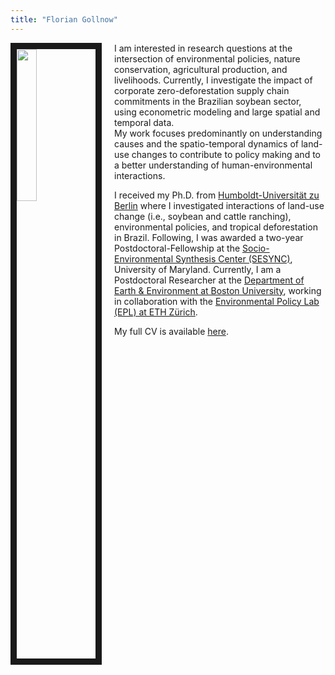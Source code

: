 ```yaml
---
title: "Florian Gollnow"
---
```


<link rel="stylesheet" href="styles.css" type="text/css">
<link rel="stylesheet" href="academicicons/css/academicons.min.css"/>

<img src="images/GollnowF_large.jpg" style="width:25%; border:10px solid; margin-right: 20px" align="left">

I am interested in research questions at the intersection of environmental policies, nature conservation, agricultural production, and livelihoods. Currently, I investigate the impact of corporate zero-deforestation supply chain commitments in the Brazilian soybean sector, using econometric modeling and large spatial and temporal data.  
My work focuses predominantly on understanding causes and the spatio-temporal dynamics of land-use changes to contribute to policy making and to a better understanding of human-environmental interactions.   
  
I received my Ph.D. from [Humboldt-Universität zu Berlin](https://www.geographie.hu-berlin.de/en) where I investigated interactions of land-use change (i.e., soybean and cattle ranching), environmental policies, and tropical deforestation in Brazil. Following, I was awarded a two-year Postdoctoral-Fellowship at the [Socio-Environmental Synthesis Center (SESYNC)](https://www.sesync.org/), University of Maryland. Currently, I am a Postdoctoral Researcher at the [Department of Earth & Environment at Boston University](http://www.bu.edu/earth/), working in collaboration with the [Environmental Policy Lab (EPL) at ETH Zürich](https://epl.ethz.ch/). 
  
My full CV is available [here](files/GollnowF_CV_01232022.pdf).